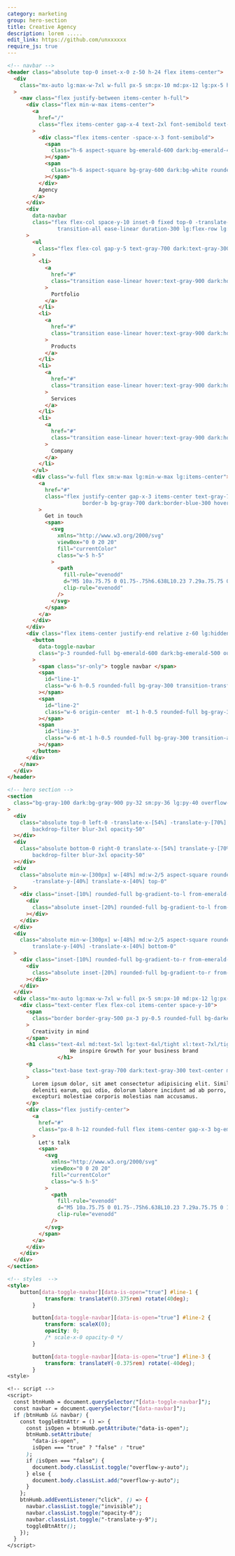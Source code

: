 ```yaml
---
category: marketing
group: hero-section
title: Creative Agency
description: lorem .....
edit_link: https://github.com/unxxxxxx
require_js: true
---
```


```html
<!-- navbar -->
<header class="absolute top-0 inset-x-0 z-50 h-24 flex items-center">
  <div
    class="mx-auto lg:max-w-7xl w-full px-5 sm:px-10 md:px-12 lg:px-5 h-full items-center"
  >
    <nav class="flex justify-between items-center h-full">
      <div class="flex min-w-max items-center">
        <a
          href="/"
          class="flex items-center gap-x-4 text-2xl font-semibold text-gray-700 dark:text-gray-300"
        >
          <div class="flex items-center -space-x-3 font-semibold">
            <span
              class="h-6 aspect-square bg-emerald-600 dark:bg-emerald-400 rounded-full flex"
            ></span>
            <span
              class="h-6 aspect-square bg-gray-600 dark:bg-white rounded-full flex"
            ></span>
          </div>
          Agency
        </a>
      </div>
      <div
        data-navbar
        class="flex flex-col space-y-10 inset-0 fixed top-0 -translate-y-9 opacity-0 invisible lg:translate-y-0 h-[100dvh] bg-white dark:bg-gray-950 lg:!bg-transparent py-20 px-5 sm:px-10 md:px-14
                transition-all ease-linear duration-300 lg:flex-row lg:flex-1 lg:py-0 lg:px-0 lg:space-y-0 lg:gap-x-10 lg:visible lg:opacity-100 lg:relative lg:top-0 lg:h-full lg:items-center lg:justify-between lg:w-max"
      >
        <ul
          class="flex flex-col gap-y-5 text-gray-700 dark:text-gray-300 lg:items-center lg:flex-row lg:gap-x-5 lg:h-full lg:justify-center lg:flex-1"
        >
          <li>
            <a
              href="#"
              class="transition ease-linear hover:text-gray-900 dark:hover:text-white"
            >
              Portfolio
            </a>
          </li>
          <li>
            <a
              href="#"
              class="transition ease-linear hover:text-gray-900 dark:hover:text-white"
            >
              Products
            </a>
          </li>
          <li>
            <a
              href="#"
              class="transition ease-linear hover:text-gray-900 dark:hover:text-white"
            >
              Services
            </a>
          </li>
          <li>
            <a
              href="#"
              class="transition ease-linear hover:text-gray-900 dark:hover:text-white"
            >
              Company
            </a>
          </li>
        </ul>
        <div class="w-full flex sm:w-max lg:min-w-max lg:items-center">
          <a
            href="#"
            class="flex justify-center gap-x-3 items-center text-gray-700 dark:text-gray-300 hover:text-gray-900 dark:hover:text-white
                        border-b bg-gray-700 dark:border-blue-300 hover:border-b-gray-900 dark:hover:border-b-white bg-transparent"
          >
            Get in touch
            <span>
              <svg
                xmlns="http://www.w3.org/2000/svg"
                viewBox="0 0 20 20"
                fill="currentColor"
                class="w-5 h-5"
              >
                <path
                  fill-rule="evenodd"
                  d="M5 10a.75.75 0 01.75-.75h6.638L10.23 7.29a.75.75 0 111.04-1.08l3.5 3.25a.75.75 0 010 1.08l-3.5 3.25a.75.75 0 11-1.04-1.08l2.158-1.96H5.75A.75.75 0 015 10z"
                  clip-rule="evenodd"
                />
              </svg>
            </span>
          </a>
        </div>
      </div>
      <div class="flex items-center justify-end relative z-60 lg:hidden">
        <button
          data-toggle-navbar
          class="p-3 rounded-full bg-emerald-600 dark:bg-emerald-500 outline-none w-12 aspect-square flex flex-col relative justify-center items-center"
        >
          <span class="sr-only"> toggle navbar </span>
          <span
            id="line-1"
            class="w-6 h-0.5 rounded-full bg-gray-300 transition-transform duration-300 ease-linear"
          ></span>
          <span
            id="line-2"
            class="w-6 origin-center  mt-1 h-0.5 rounded-full bg-gray-300 transition-all duration-300 ease-linear"
          ></span>
          <span
            id="line-3"
            class="w-6 mt-1 h-0.5 rounded-full bg-gray-300 transition-all duration-300 ease-linear"
          ></span>
        </button>
      </div>
    </nav>
  </div>
</header>

<!-- hero section -->
<section
  class="bg-gray-100 dark:bg-gray-900 py-32 sm:py-36 lg:py-40 overflow-hidden h-[100dvh] min-h-max flex items-center relative"
>
  <div
    class="absolute top-0 left-0 -translate-x-[54%] -translate-y-[70%] w-2/5 rounded-full aspect-square bg-emerald-600/70
        backdrop-filter blur-3xl opacity-50"
  ></div>
  <div
    class="absolute bottom-0 right-0 translate-x-[54%] translate-y-[70%] w-2/5 rounded-full aspect-square bg-emerald-600/70
        backdrop-filter blur-3xl opacity-50"
  ></div>
  <div
    class="absolute min-w-[300px] w-[48%] md:w-2/5 aspect-square rounded-full bg-gradient-to-r from-emerald-400/5 right-0
        -translate-y-[40%] translate-x-[40%] top-0"
  >
    <div class="inset-[10%] rounded-full bg-gradient-to-l from-emerald-400/20">
      <div
        class="absolute inset-[20%] rounded-full bg-gradient-to-l from-emerald-400/30"
      ></div>
    </div>
  </div>
  <div
    class="absolute min-w-[300px] w-[48%] md:w-2/5 aspect-square rounded-full bg-gradient-to-l from-emerald-400/5 left-0
        translate-y-[40%] -translate-x-[40%] bottom-0"
  >
    <div class="inset-[10%] rounded-full bg-gradient-to-r from-emerald-400/40">
      <div
        class="absolute inset-[20%] rounded-full bg-gradient-to-r from-emerald-400/50"
      ></div>
    </div>
  </div>
  <div class="mx-auto lg:max-w-7xl w-full px-5 sm:px-10 md:px-12 lg:px-5">
    <div class="text-center flex flex-col items-center space-y-10">
      <span
        class="border border-gray-500 px-3 py-0.5 rounded-full bg-darker bg-opacity-50 text-gray-700 dark:text-gray-300"
      >
        Creativity in mind
      </span>
      <h1 class="text-4xl md:text-5xl lg:text-6xl/tight xl:text-7xl/tight text-gray-900 dark:text-white font-bold max-w-4xl capitalize">
                    We inspire Growth for your business brand
                </h1>
      <p
        class="text-base text-gray-700 dark:text-gray-300 text-center max-w-xl"
      >
        Lorem ipsum dolor, sit amet consectetur adipisicing elit. Similique
        deleniti earum, qui odio, dolorum labore incidunt ad ab porro, provident
        excepturi molestiae corporis molestias nam accusamus.
      </p>
      <div class="flex justify-center">
        <a
          href="#"
          class="px-8 h-12 rounded-full flex items-center gap-x-3 bg-emerald-600 text-white hover:bg-opacity-80"
        >
          Let's talk
          <span>
            <svg
              xmlns="http://www.w3.org/2000/svg"
              viewBox="0 0 20 20"
              fill="currentColor"
              class="w-5 h-5"
            >
              <path
                fill-rule="evenodd"
                d="M5 10a.75.75 0 01.75-.75h6.638L10.23 7.29a.75.75 0 111.04-1.08l3.5 3.25a.75.75 0 010 1.08l-3.5 3.25a.75.75 0 11-1.04-1.08l2.158-1.96H5.75A.75.75 0 015 10z"
                clip-rule="evenodd"
              />
            </svg>
          </span>
        </a>
      </div>
    </div>
  </div>
</section>

<!-- styles  -->
<style>
    button[data-toggle-navbar][data-is-open="true"] #line-1 {
            transform: translateY(0.375rem) rotate(40deg);
        }

        button[data-toggle-navbar][data-is-open="true"] #line-2 {
            transform: scaleX(0);
            opacity: 0;
            /* scale-x-0 opacity-0 */
        }

        button[data-toggle-navbar][data-is-open="true"] #line-3 {
            transform: translateY(-0.375rem) rotate(-40deg);
        }
<style>

<!-- script -->
<script>
  const btnHumb = document.querySelector("[data-toggle-navbar]");
  const navbar = document.querySelector("[data-navbar]");
  if (btnHumb && navbar) {
    const toggleBtnAttr = () => {
      const isOpen = btnHumb.getAttribute("data-is-open");
      btnHumb.setAttribute(
        "data-is-open",
        isOpen === "true" ? "false" : "true"
      );
      if (isOpen === "false") {
        document.body.classList.toggle("overflow-y-auto");
      } else {
        document.body.classList.add("overflow-y-auto");
      }
    };
    btnHumb.addEventListener("click", () => {
      navbar.classList.toggle("invisible");
      navbar.classList.toggle("opacity-0");
      navbar.classList.toggle("-translate-y-9");
      toggleBtnAttr();
    });
  }
</script>
```

